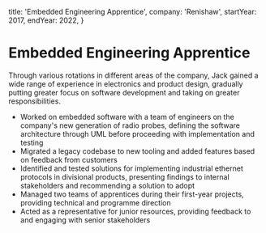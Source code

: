   title: 'Embedded Engineering Apprentice',
  company: 'Renishaw',
  startYear: 2017,
  endYear: 2022,
}

# Embedded Engineering Apprentice

Through various rotations in different areas of the company, Jack gained a wide range of experience in electronics and product design, gradually putting greater focus on software development and taking on greater responsibilities.

- Worked on embedded software with a team of engineers on the company's new generation of radio probes, defining the software architecture through UML before proceeding with implementation and testing
- Migrated a legacy codebase to new tooling and added features based on feedback from customers
- Identified and tested solutions for implementing industrial ethernet protocols in divisional products, presenting findings to internal stakeholders and recommending a solution to adopt
- Managed two teams of apprentices during their first-year projects, providing technical and programme direction
- Acted as a representative for junior resources, providing feedback to and engaging with senior stakeholders
